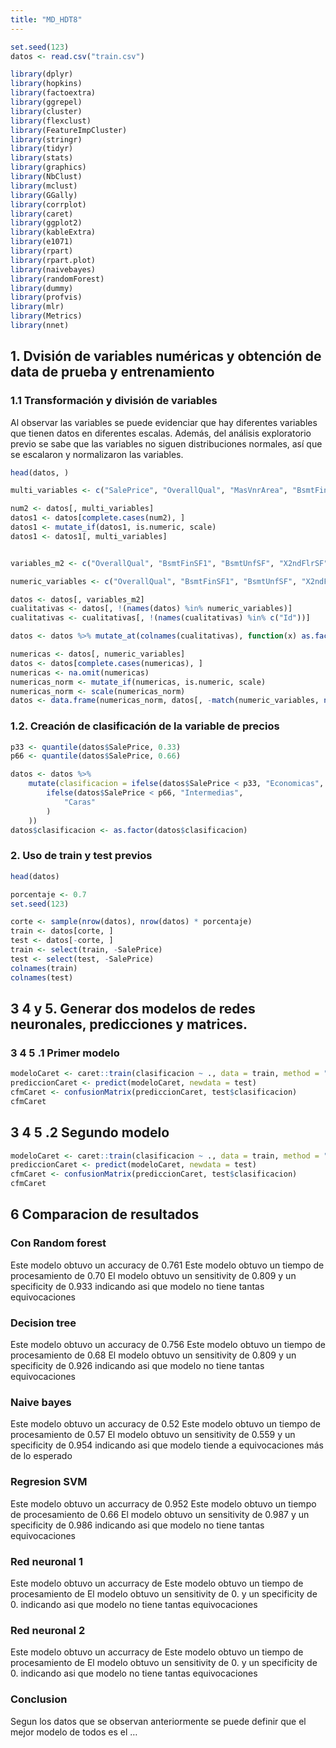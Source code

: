 ```yaml
---
title: "MD_HDT8"
---
```


```r
set.seed(123)
datos <- read.csv("train.csv")
```

```r
library(dplyr)
library(hopkins)
library(factoextra)
library(ggrepel)
library(cluster)
library(flexclust)
library(FeatureImpCluster)
library(stringr)
library(tidyr)
library(stats)
library(graphics)
library(NbClust)
library(mclust)
library(GGally)
library(corrplot)
library(caret)
library(ggplot2)
library(kableExtra)
library(e1071)
library(rpart)
library(rpart.plot)
library(naivebayes)
library(randomForest)
library(dummy)
library(profvis)
library(mlr)
library(Metrics)
library(nnet)
```

## 1. Dvisión de variables numéricas y obtención de data de prueba y entrenamiento

### 1.1 Transformación y división de variables

Al observar las variables se puede evidenciar que hay diferentes variables que tienen datos en diferentes escalas. Además, del análisis exploratorio previo se sabe que las variables no siguen distribuciones normales, así que se escalaron y normalizaron las variables.

```r
head(datos, )

multi_variables <- c("SalePrice", "OverallQual", "MasVnrArea", "BsmtFinSF1", "GrLivArea", "Fireplaces", "WoodDeckSF", "OpenPorchSF", "TotalBsmtSF")

num2 <- datos[, multi_variables]
datos1 <- datos[complete.cases(num2), ]
datos1 <- mutate_if(datos1, is.numeric, scale)
datos1 <- datos1[, multi_variables]


variables_m2 <- c("OverallQual", "BsmtFinSF1", "BsmtUnfSF", "X2ndFlrSF", "PoolArea", "MiscVal", "Neighborhood", "HouseStyle", "LotConfig", "SalePrice")

numeric_variables <- c("OverallQual", "BsmtFinSF1", "BsmtUnfSF", "X2ndFlrSF", "PoolArea", "MiscVal", "SalePrice")

datos <- datos[, variables_m2]
cualitativas <- datos[, !(names(datos) %in% numeric_variables)]
cualitativas <- cualitativas[, !(names(cualitativas) %in% c("Id"))]

datos <- datos %>% mutate_at(colnames(cualitativas), function(x) as.factor(x))

numericas <- datos[, numeric_variables]
datos <- datos[complete.cases(numericas), ]
numericas <- na.omit(numericas)
numericas_norm <- mutate_if(numericas, is.numeric, scale)
numericas_norm <- scale(numericas_norm)
datos <- data.frame(numericas_norm, datos[, -match(numeric_variables, names(datos))])
```


### 1.2. Creación de clasificación de la variable de precios
```r
p33 <- quantile(datos$SalePrice, 0.33)
p66 <- quantile(datos$SalePrice, 0.66)

datos <- datos %>%
    mutate(clasificacion = ifelse(datos$SalePrice < p33, "Economicas",
        ifelse(datos$SalePrice < p66, "Intermedias",
            "Caras"
        )
    ))
datos$clasificacion <- as.factor(datos$clasificacion)
```


### 2. Uso de train y test previos

```r
head(datos)
```

```r
porcentaje <- 0.7
set.seed(123)

corte <- sample(nrow(datos), nrow(datos) * porcentaje)
train <- datos[corte, ]
test <- datos[-corte, ]
train <- select(train, -SalePrice)
test <- select(test, -SalePrice)
colnames(train)
colnames(test)
```


## 3 4 y 5. Generar dos modelos de redes neuronales, predicciones y matrices.
 
### 3 4 5 .1 Primer modelo

```r
modeloCaret <- caret::train(clasificacion ~ ., data = train, method = "nnet", trace = F, tuneGrid = expand.grid(size = 16, decay = 0.1), nnet = list(droput = 0.5), activation = "logistic")
prediccionCaret <- predict(modeloCaret, newdata = test)
cfmCaret <- confusionMatrix(prediccionCaret, test$clasificacion)
cfmCaret
```




## 3 4 5 .2 Segundo modelo

```r
modeloCaret <- caret::train(clasificacion ~ ., data = train, method = "nnet", trace = F, tuneGrid = expand.grid(size = c(16, 16), decay = 0.1), nnet = list(droput = 0.5), activation = "logistic")
prediccionCaret <- predict(modeloCaret, newdata = test)
cfmCaret <- confusionMatrix(prediccionCaret, test$clasificacion)
cfmCaret
```

## 6 Comparacion de resultados

### Con Random forest
Este modelo obtuvo un accuracy de 0.761
Este modelo obtuvo un tiempo de procesamiento de 0.70
El modelo obtuvo un sensitivity de 0.809 y un specificity de 0.933 indicando asi que modelo no tiene tantas equivocaciones

### Decision tree
Este modelo obtuvo un accuracy de 0.756
Este modelo obtuvo un tiempo de procesamiento de 0.68
El modelo obtuvo un sensitivity de 0.809 y un specificity de 0.926 indicando asi que modelo no tiene tantas equivocaciones

### Naive bayes
Este modelo obtuvo un accuracy de 0.52
Este modelo obtuvo un tiempo de procesamiento de 0.57
El modelo obtuvo un sensitivity de 0.559 y un specificity de 0.954 indicando asi que modelo tiende a equivocaciones más de lo esperado

### Regresion SVM
Este modelo obtuvo un accurracy de 0.952
Este modelo obtuvo un tiempo de procesamiento de 0.66
El modelo obtuvo un sensitivity de 0.987 y un specificity de 0.986 indicando asi que modelo no tiene tantas equivocaciones

### Red neuronal 1
Este modelo obtuvo un accurracy de 
Este modelo obtuvo un tiempo de procesamiento de 
El modelo obtuvo un sensitivity de 0. y un specificity de 0. indicando asi que modelo no tiene tantas equivocaciones


### Red neuronal 2
Este modelo obtuvo un accurracy de 
Este modelo obtuvo un tiempo de procesamiento de 
El modelo obtuvo un sensitivity de 0. y un specificity de 0. indicando asi que modelo no tiene tantas equivocaciones


### Conclusion

Segun los datos que se observan anteriormente se puede definir que el mejor modelo de todos es el ...




